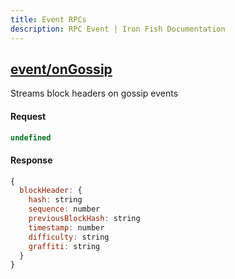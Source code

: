 ```yaml
---
title: Event RPCs
description: RPC Event | Iron Fish Documentation
---
```


## [event/onGossip](https://github.com/iron-fish/ironfish/blob/master/ironfish/src/rpc/routes/events/onGossip.ts)

Streams block headers on gossip events

#### Request

```js
undefined
```

#### Response

```js
{
  blockHeader: {
    hash: string
    sequence: number
    previousBlockHash: string
    timestamp: number
    difficulty: string
    graffiti: string
  }
}
```
